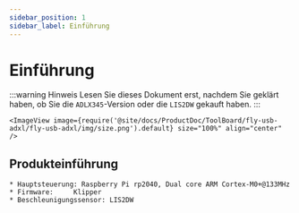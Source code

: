 ```yaml
---
sidebar_position: 1
sidebar_label: Einführung
---
```





# Einführung

:::warning Hinweis
Lesen Sie dieses Dokument erst, nachdem Sie geklärt haben, ob Sie die `ADLX345`-Version oder die `LIS2DW` gekauft haben.
:::

    <ImageView image={require('@site/docs/ProductDoc/ToolBoard/fly-usb-adxl/fly-usb-adxl/img/size.png').default} size="100%" align="center" />

## Produkteinführung

    * Hauptsteuerung: Raspberry Pi rp2040, Dual core ARM Cortex-M0+@133MHz
    * Firmware:     Klipper
    * Beschleunigungssensor: LIS2DW